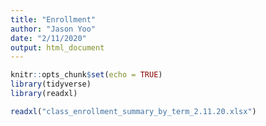 ```yaml
---
title: "Enrollment"
author: "Jason Yoo"
date: "2/11/2020"
output: html_document
---
```


```r
knitr::opts_chunk$set(echo = TRUE)
library(tidyverse)
library(readxl)
```

```r
readxl("class_enrollment_summary_by_term_2.11.20.xlsx")

```